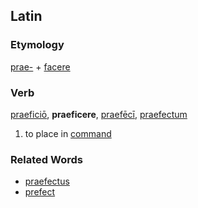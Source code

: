 ==Latin==
===Etymology===
[[prae-]] + [[facere]]
===Verb===
[[praeficio|praeficiō]], '''praeficere''', [[praefeci|praefēcī]], [[praefectum]]

#to place in [[command]]
===Related Words===
*[[praefectus]]
*[[prefect]]